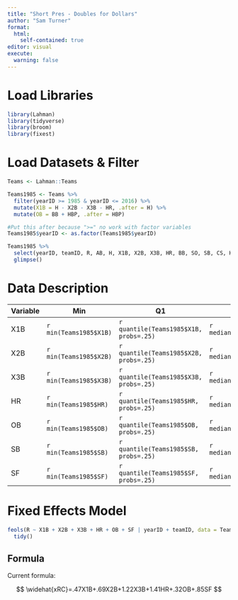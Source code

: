 ```yaml
---
title: "Short Pres - Doubles for Dollars"
author: "Sam Turner"
format:
  html: 
    self-contained: true
editor: visual
execute: 
  warning: false
---
```


# Load Libraries

```r
library(Lahman)
library(tidyverse)
library(broom)
library(fixest)
```

# Load Datasets & Filter

```r
Teams <- Lahman::Teams

Teams1985 <- Teams %>% 
  filter(yearID >= 1985 & yearID <= 2016) %>% 
  mutate(X1B = H - X2B - X3B - HR, .after = H) %>% 
  mutate(OB = BB + HBP, .after = HBP)

#Put this after because ">=" no work with factor variables
Teams1985$yearID <- as.factor(Teams1985$yearID)

Teams1985 %>%
  select(yearID, teamID, R, AB, H, X1B, X2B, X3B, HR, BB, SO, SB, CS, HBP, OB, SF) %>% 
  glimpse()
```

# Data Description

| Variable | Min                    | Q1                                     | Median                    | Q3                                     | Max                    | Mean                                     | SD                                     |
|---------|---------|---------|---------|---------|---------|---------|---------|
| X1B      | `r min(Teams1985$X1B)` | `r quantile(Teams1985$X1B, probs=.25)` | `r median(Teams1985$X1B)` | `r quantile(Teams1985$X1B, probs=.75)` | `r max(Teams1985$X1B)` | `r round(mean(Teams1985$X1B), digits=2)` | `r round(sd(Teams1985$X1B), digits=2)` |
| X2B      | `r min(Teams1985$X2B)` | `r quantile(Teams1985$X2B, probs=.25)` | `r median(Teams1985$X2B)` | `r quantile(Teams1985$X2B, probs=.75)` | `r max(Teams1985$X2B)` | `r round(mean(Teams1985$X2B), digits=2)` | `r round(sd(Teams1985$X2B), digits=2)` |
| X3B      | `r min(Teams1985$X3B)` | `r quantile(Teams1985$X3B, probs=.25)` | `r median(Teams1985$X3B)` | `r quantile(Teams1985$X3B, probs=.75)` | `r max(Teams1985$X3B)` | `r round(mean(Teams1985$X3B), digits=2)` | `r round(sd(Teams1985$X3B), digits=2)` |
| HR       | `r min(Teams1985$HR)`  | `r quantile(Teams1985$HR, probs=.25)`  | `r median(Teams1985$HR)`  | `r quantile(Teams1985$HR, probs=.75)`  | `r max(Teams1985$HR)`  | `r round(mean(Teams1985$HR), digits=2)`  | `r round(sd(Teams1985$HR), digits=2)`  |
| OB       | `r min(Teams1985$OB)`  | `r quantile(Teams1985$OB, probs=.25)`  | `r median(Teams1985$OB)`  | `r quantile(Teams1985$OB, probs=.75)`  | `r max(Teams1985$OB)`  | `r round(mean(Teams1985$OB), digits=2)`  | `r round(sd(Teams1985$OB), digits=2)`  |
| SB       | `r min(Teams1985$SB)`  | `r quantile(Teams1985$SB, probs=.25)`  | `r median(Teams1985$SB)`  | `r quantile(Teams1985$SB, probs=.75)`  | `r max(Teams1985$SB)`  | `r round(mean(Teams1985$SB), digits=2)`  | `r round(sd(Teams1985$SB), digits=2)`  |
| SF       | `r min(Teams1985$SF)`  | `r quantile(Teams1985$SF, probs=.25)`  | `r median(Teams1985$SF)`  | `r quantile(Teams1985$SF, probs=.75)`  | `r max(Teams1985$SF)`  | `r round(mean(Teams1985$SF), digits=2)`  | `r round(sd(Teams1985$SF), digits=2)`  |

# Fixed Effects Model

```r
feols(R ~ X1B + X2B + X3B + HR + OB + SF | yearID + teamID, data = Teams1985) %>% 
  tidy()
```

## Formula

Current formula:

$$
\widehat{xRC}=.47X1B+.69X2B+1.22X3B+1.41HR+.32OB+.85SF
$$
